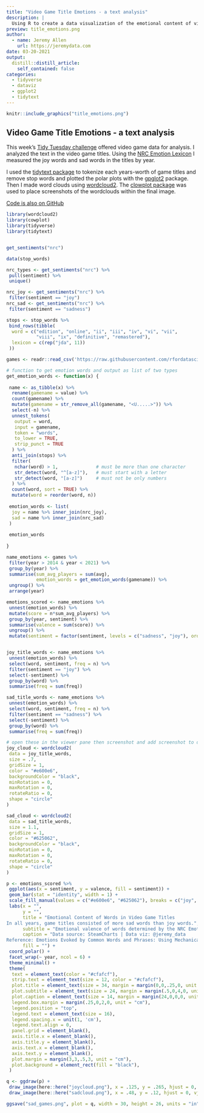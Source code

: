```yaml
---
title: "Video Game Title Emotions - a text analysis"
description: |
  Using R to create a data visualization of the emotional content of video game titles
preview: title_emotions.png
author:
  - name: Jeremy Allen
    url: https://jeremydata.com
date: 03-20-2021
output:
  distill::distill_article:
    self_contained: false
categories:
  - tidyverse
  - dataviz
  - ggplot2
  - tidytext
---
```


```r

knitr::include_graphics("title_emotions.png")

```

## Video Game Title Emotions - a text analysis

This week's [Tidy Tuesday challenge](https://github.com/rfordatascience/tidytuesday) offered video game data for analysis. I analyzed the text in the video game titles. Using the [NRC Emotion Lexicon](https://saifmohammad.com/WebPages/NRC-Emotion-Lexicon.htm) I measured the joy words and sad words in the titles by year. 

I used the [tidytext package](https://www.tidytextmining.com/) to tokenize each years-worth of game titles and remove stop words and plotted the polar plots with the [gpglot2](https://www.tidyverse.org/) package. Then I made word clouds using [wordcloud2](https://cran.r-project.org/web/packages/wordcloud2/vignettes/wordcloud.html). The [clowplot package](https://cran.r-project.org/web/packages/cowplot/vignettes/introduction.html) was used to place screenshots of the wordclouds within the final image. 

[Code is also on GitHub](https://github.com/jeremy-allen/tidy-tues)  


```r
library(wordcloud2)
library(cowplot)
library(tidyverse)
library(tidytext)


get_sentiments("nrc")

data(stop_words)

nrc_types <- get_sentiments("nrc") %>% 
 pull(sentiment) %>% 
 unique()

nrc_joy <- get_sentiments("nrc") %>% 
 filter(sentiment == "joy")
nrc_sad <- get_sentiments("nrc") %>% 
 filter(sentiment == "sadness")

stops <- stop_words %>% 
 bind_rows(tibble(
  word = c("edition", "online", "ii", "iii", "iv", "vi", "vii",
           "viii", "ix", "definitive", "remastered"),
  lexicon = c(rep("jda", 11))
 ))

```

```r

games <- readr::read_csv('https://raw.githubusercontent.com/rfordatascience/tidytuesday/master/data/2021/2021-03-16/games.csv')

```

```r

# function to get emotion words and output as list of two types
get_emotion_words <- function(x) {
 
 name <- as_tibble(x) %>% 
  rename(gamename = value) %>% 
  count(gamename) %>% 
  mutate(gamename = str_remove_all(gamename, "<U.....>")) %>% 
  select(-n) %>%
  unnest_tokens(
   output = word,
   input = gamename,
   token = "words",
   to_lower = TRUE,
   strip_punct = TRUE
  ) %>%
  anti_join(stops) %>% 
  filter(
   nchar(word) > 1,              # must be more than one character
   str_detect(word, "^[a-z]"),   # must start with a letter
   str_detect(word, "[a-z]")     # must not be only numbers
  ) %>% 
  count(word, sort = TRUE) %>%
  mutate(word = reorder(word, n))
 
 emotion_words <- list(
  joy = name %>% inner_join(nrc_joy),
  sad = name %>% inner_join(nrc_sad)
 )
 
 emotion_words
 
}

name_emotions <- games %>%
 filter(year > 2014 & year < 2021) %>% 
 group_by(year) %>% 
 summarise(sum_avg_players = sum(avg),
           emotion_words = get_emotion_words(gamename)) %>% 
 ungroup() %>%
 arrange(year)

emotions_scored <- name_emotions %>% 
 unnest(emotion_words) %>% 
 mutate(score = n*sum_avg_players) %>% 
 group_by(year, sentiment) %>% 
 summarise(valence = sum(score)) %>% 
 ungroup() %>% 
 mutate(sentiment = factor(sentiment, levels = c("sadness", "joy"), order = TRUE))



```


```r

joy_title_words <- name_emotions %>%
 unnest(emotion_words) %>%
 select(word, sentiment, freq = n) %>% 
 filter(sentiment == "joy") %>% 
 select(-sentiment) %>%
 group_by(word) %>% 
 summarise(freq = sum(freq))

sad_title_words <- name_emotions %>%
 unnest(emotion_words) %>%
 select(word, sentiment, freq = n) %>% 
 filter(sentiment == "sadness") %>%
 select(-sentiment) %>%
 group_by(word) %>% 
 summarise(freq = sum(freq))

```

```r

# open these in the viewer pane then screenshot and add screenshot to directory
joy_cloud <- wordcloud2(
 data = joy_title_words,
 size = .7,
 gridSize = 1,
 color = "#e600e6",
 backgroundColor = "black",
 minRotation = 0,
 maxRotation = 0,
 rotateRatio = 0,
 shape = "circle"
)

sad_cloud <- wordcloud2(
 data = sad_title_words,
 size = 1.1,
 gridSize = 1,
 color = "#625062",
 backgroundColor = "black",
 minRotation = 0,
 maxRotation = 0,
 rotateRatio = 0,
 shape = "circle"
)


```

```r

p <- emotions_scored %>%
 ggplot(aes(x = sentiment, y = valence, fill = sentiment)) +
 geom_bar(stat = "identity", width = 1) +
 scale_fill_manual(values = c("#e600e6", "#625062"), breaks = c("joy", "sadness")) +
 labs(x = "",
      y = "",
      title = "Emotional Content of Words in Video Game Titles
In all years, game titles consisted of more sad words than joy words.",
      subtitle = "Emotional valence of words determined by the NRC Emotion Lexicon",
      caption = "Data source: SteamCharts | Data viz: @jeremy_data
Reference: Emotions Evoked by Common Words and Phrases: Using Mechanical Turk to Create an Emotion Lexicon, Saif Mohammad and Peter Turney, In Proceedings of the NAACL-HLT 2010 Workshop on Computational Approaches to Analysis and Generation of Emotion in Text, June 2010, LA, California.",
      fill = "") +
 coord_polar() +
 facet_wrap(~ year, ncol = 6) +
 theme_minimal() +
 theme(
  text = element_text(color = "#cfafcf"),
  strip.text = element_text(size = 12, color = "#cfafcf"),
  plot.title = element_text(size = 34, margin = margin(0,0,.25,0, unit = "cm")),
  plot.subtitle = element_text(size = 24, margin = margin(.5,0,4,0, unit = "cm")),
  plot.caption = element_text(size = 14, margin = margin(24,0,0,0, unit = "cm")),
  legend.box.margin = margin(.25,0,2,0, unit = "cm"),
  legend.position = "top",
  legend.text = element_text(size = 16),
  legend.spacing.x = unit(1, 'cm'),
  legend.text.align = 0,
  panel.grid = element_blank(),
  axis.title.x = element_blank(),
  axis.title.y = element_blank(),
  axis.text.x = element_blank(),
  axis.text.y = element_blank(),
  plot.margin = margin(3,3,.5,3, unit = "cm"),
  plot.background = element_rect(fill = "black"),
 ) 

q <- ggdraw(p) +
 draw_image(here::here("joycloud.png"), x = .125, y = .265, hjust = 0, vjust = 0, width = 0.25, height = 0.15) +
 draw_image(here::here("sadcloud.png"), x = .48, y = .12, hjust = 0, vjust = 0, width = 0.37, height = 0.37)

ggsave("sad_games.png", plot = q, width = 30, height = 26, units = "in")

```